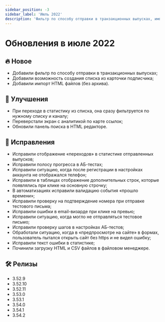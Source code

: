 ```yaml
---
sidebar_position: -3
sidebar_label: 'Июль 2022'
description: 'Фильтр по способу отправки в транзакционных выпусках, импорт HTML файлов, список из карточки подписчика и исправления'
---
```


# Обновления в июле 2022

## 🔥 Новое

- Добавили фильтр по способу отправки в транзакционных выпусках;
- Добавили возможность создания списка из карточки подписчика;
- Добавили импорт HTML файлов (без архива).

## 🚀 Улучшения

- При переходе в статистику из списка, она сразу фильтруется по нужному списку и каналу;
- Переверстали экран с аналитикой по карте ссылок;
- Обновили панель поиска в HTML редакторе.

## 🐛 Исправления

- Исправили отображение «переходов» в статистике отправленных выпусков;
- Исправили полосу прогресса в АБ-тестах;
- Исправили ситуацию, когда после регистрации в настройках аккаунта не отображался телефон;
- Исправили в таблицах отображение дополнительных строк, которые появлялись при клике на основную строчку;
- В автоматизациях исправили валидацию события «прошло времени»;
- Исправили проверку на подтверждение номера при отправке тестового письма;
- Исправили ошибки в email-визарде при клике на превью;
- Исправили ситуацию, когда могло не отправляться тестовое письмо;
- Исправили проверку шагов в настройках АБ-тестов;
- Обработали ситуацию, когда в «предпросмотре на сайте» в формах, пользователь пытался открыть сайт без https и не видел ошибку;
- Исправили текст ошибки в статистике;
- Починили загрузку HTML и CSV файлов в файловом менеджере.

## 🛠️ Релизы

- 3.52.9
- 3.52.10
- 3.52.11
- 3.53.0
- 3.53.1
- 3.54.0
- 3.54.1
- 3.54.2
